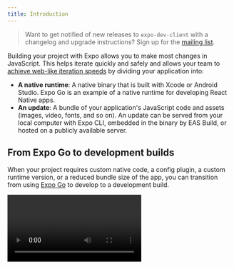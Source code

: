 ```yaml
---
title: Introduction
---
```



> Want to get notified of new releases to `expo-dev-client` with a changelog and upgrade instructions? Sign up for the [mailing list](https://expo.dev/mailing-list/dev-client).

Building your project with Expo allows you to make most changes in JavaScript. This helps iterate quickly and safely and allows your team to [achieve web-like iteration speeds](https://blog.expo.dev/javascript-driven-development-with-custom-runtimes-eda87d574c9d) by dividing your application into:

- **A native runtime**: A native binary that is built with Xcode or Android Studio. Expo Go is an example of a native runtime for developing React Native apps.
- **An update**: A bundle of your application's JavaScript code and assets (images, video, fonts, and so on). An update can be served from your local computer with Expo CLI, embedded in the binary by EAS Build, or hosted on a publicly available server.

## From Expo Go to development builds

When your project requires custom native code, a config plugin, a custom runtime version, or a reduced bundle size of the app, you can transition from using [Expo Go](https://expo.dev/client) to develop to a development build.

<Video url="https://youtube.com/embed/_SWalkrP0CA" />

## What is a development build

A **development build** of your app is a Debug build that contains the `expo-dev-client` package. Like a production build is for the general public, and a preview build lets your team test your next release, a development build lets developers iterate as quickly as possible. It comes with extensible development tools to develop and test your project.

You can think of a development build as your own version of the Expo Go client.

## What is an expo-dev-client

The [`expo-dev-client`](https://www.npmjs.com/package/expo-dev-client) package is used to create a development build. It is a library designed to support any workflow, release process, or set of dependencies in the Expo/React Native ecosystem. Whatever your project needs, either now or in the future, you'll be able to create a development build for it and get the productivity and quality of life improvements of JavaScript-driven development.

## Next

<BoxLink
  title="Creating development builds"
  description="Learn about creating your first development build."
  href="/versions/"
/>
